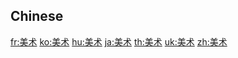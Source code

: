 {{also|美術}}
==Chinese==
{{zh-see|美術}}

[[fr:美术]]
[[ko:美术]]
[[hu:美术]]
[[ja:美术]]
[[th:美术]]
[[uk:美术]]
[[zh:美术]]